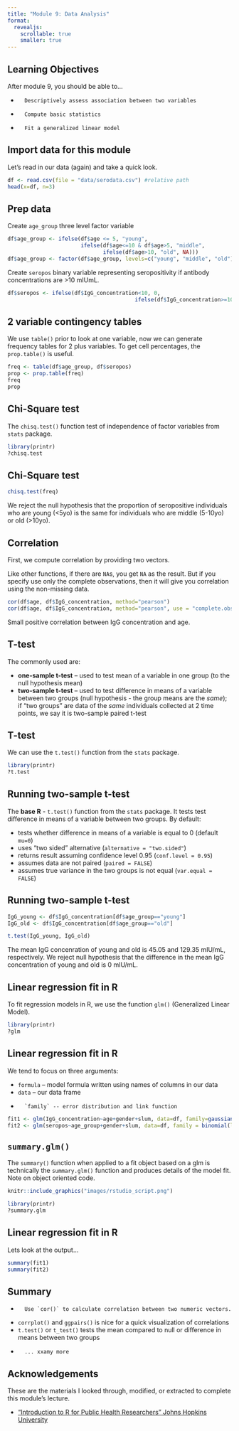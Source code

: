 ```yaml
---
title: "Module 9: Data Analysis"
format: 
  revealjs:
    scrollable: true
    smaller: true
---
```


## Learning Objectives

After module 9, you should be able to...

-		Descriptively assess association between two variables
-		Compute basic statistics 
-		Fit a generalized linear model

## Import data for this module

Let's read in our data (again) and take a quick look.

```r
df <- read.csv(file = "data/serodata.csv") #relative path
head(x=df, n=3)
```

## Prep data

Create `age_group` three level factor variable
```r
df$age_group <- ifelse(df$age <= 5, "young", 
                       ifelse(df$age<=10 & df$age>5, "middle", 
                              ifelse(df$age>10, "old", NA)))
df$age_group <- factor(df$age_group, levels=c("young", "middle", "old"))
```

Create `seropos` binary variable representing seropositivity if antibody concentrations are >10 mIUmL.
```r
df$seropos <- ifelse(df$IgG_concentration<10, 0, 
										ifelse(df$IgG_concentration>=10, 1, NA))
```


## 2 variable contingency tables

We use `table()` prior to look at one variable, now we can generate frequency tables for 2 plus variables.  To get cell percentages, the `prop.table()` is useful.  

```r
freq <- table(df$age_group, df$seropos)
prop <- prop.table(freq)
freq
prop
```

## Chi-Square test

The `chisq.test()` function test of independence of factor variables from `stats` package.

```r
library(printr)
?chisq.test
```


## Chi-Square test

```r
chisq.test(freq)
```

We reject the null hypothesis that the proportion of seropositive individuals who are young (<5yo) is the same for individuals who are middle (5-10yo) or old (>10yo).


## Correlation

First, we compute correlation by providing two vectors.

Like other functions, if there are `NA`s, you get `NA` as the result. But if you specify use only the complete observations, then it will give you correlation using the non-missing data.

```r
cor(df$age, df$IgG_concentration, method="pearson")
cor(df$age, df$IgG_concentration, method="pearson", use = "complete.obs") #IF have missing data
```

Small positive correlation between IgG concentration and age.

## T-test

The commonly used are:

-   **one-sample t-test** -- used to test mean of a variable in one group (to the null hypothesis mean)
-   **two-sample t-test** -- used to test difference in means of a variable between two groups (null hypothesis - the group means are the *same*); if "two groups" are data of the *same* individuals collected at 2 time points, we say it is two-sample paired t-test

## T-test

We can use the `t.test()` function from the `stats` package.

```r
library(printr)
?t.test
```

## Running two-sample t-test

The **base R** - `t.test()` function from the `stats` package. It tests test difference in means of a variable between two groups. By default:

-   tests whether difference in means of a variable is equal to 0 (default `mu=0`)
-   uses "two sided" alternative (`alternative = "two.sided"`)
-   returns result assuming confidence level 0.95 (`conf.level = 0.95`)
-   assumes data are not paired (`paired = FALSE`)
-   assumes true variance in the two groups is not equal (`var.equal = FALSE`)

## Running two-sample t-test

```r
IgG_young <- df$IgG_concentration[df$age_group=="young"]
IgG_old <- df$IgG_concentration[df$age_group=="old"]

t.test(IgG_young, IgG_old)
```

The mean IgG concenration of young and old is 45.05 and 129.35 mIU/mL, respectively. We reject null hypothesis that the difference in the mean IgG concentration of young and old is 0 mIU/mL.

## Linear regression fit in R

To fit regression models in R, we use the function `glm()` (Generalized Linear Model).


```r
library(printr)
?glm
```

## Linear regression fit in R

We tend to focus on three arguments:

-   `formula` -- model formula written using names of columns in our data
-   `data` -- our data frame
-		`family` -- error distribution and link function

```r
fit1 <- glm(IgG_concentration~age+gender+slum, data=df, family=gaussian())
fit2 <- glm(seropos~age_group+gender+slum, data=df, family = binomial(link = "logit"))
```

## `summary.glm()`

The `summary()` function when applied to a fit object based on a glm is technically the `summary.glm()` function and produces details of the model fit. Note on object oriented code.

```r
knitr::include_graphics("images/rstudio_script.png")
```

```r
library(printr)
?summary.glm
```


## Linear regression fit in R

Lets look at the output...

```r
summary(fit1)
summary(fit2)
```



## Summary

-		Use `cor()` to calculate correlation between two numeric vectors.
-   `corrplot()` and `ggpairs()` is nice for a quick visualization of correlations
-   `t.test()` or `t_test()` tests the mean compared to null or difference in means between two groups
-		... xxamy more

## Acknowledgements

These are the materials I looked through, modified, or extracted to complete this module's lecture.

-   ["Introduction to R for Public Health Researchers" Johns Hopkins University](https://jhudatascience.org/intro_to_r/)
